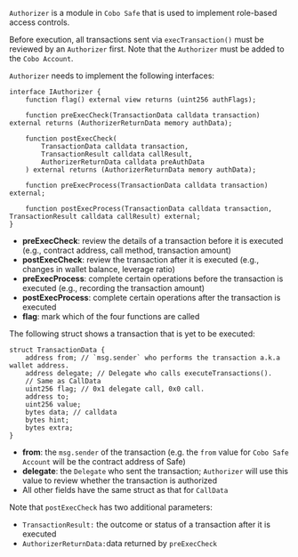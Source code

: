 `Authorizer` is a module in `Cobo Safe` that is used to implement role-based access controls.

Before execution, all transactions sent via `execTransaction()` must be reviewed by an `Authorizer` first. Note that the `Authorizer` must be added to the `Cobo Account`.

`Authorizer` needs to implement the following interfaces:

```solidity
interface IAuthorizer {
    function flag() external view returns (uint256 authFlags);

    function preExecCheck(TransactionData calldata transaction) external returns (AuthorizerReturnData memory authData);

    function postExecCheck(
        TransactionData calldata transaction,
        TransactionResult calldata callResult,
        AuthorizerReturnData calldata preAuthData
    ) external returns (AuthorizerReturnData memory authData);

    function preExecProcess(TransactionData calldata transaction) external;

    function postExecProcess(TransactionData calldata transaction, TransactionResult calldata callResult) external;
}
```

- **preExecCheck**: review the details of a transaction before it is executed (e.g., contract address, call method, transaction amount)
- **postExecCheck**: review the transaction after it is executed (e.g., changes in wallet balance, leverage ratio)
- **preExecProcess**: complete certain operations before the transaction is executed (e.g., recording the transaction amount)
- **postExecProcess**: complete certain operations after the transaction is executed
- **flag**: mark which of the four functions are called

The following struct shows a transaction that is yet to be executed:

```solidity
struct TransactionData {
    address from; // `msg.sender` who performs the transaction a.k.a wallet address.
    address delegate; // Delegate who calls executeTransactions().
    // Same as CallData
    uint256 flag; // 0x1 delegate call, 0x0 call.
    address to;
    uint256 value;
    bytes data; // calldata
    bytes hint;
    bytes extra;
}
```

- **from**: the `msg.sender` of the transaction (e.g. the `from` value for `Cobo Safe Account` will be the contract address of Safe)
- **delegate**: the `Delegate` who sent the transaction; `Authorizer` will use this value to review whether the transaction is authorized
- All other fields have the same struct as that for `CallData`

Note that `postExecCheck` has two additional parameters:

- `TransactionResult:` the outcome or status of a transaction after it is executed
- `AuthorizerReturnData:`data returned by `preExecCheck`
